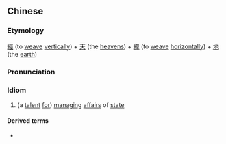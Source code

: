 {{also|经天纬地}}
==Chinese==
{{zh-forms|s=经天纬地}}

===Etymology===
[[經]] (to [[weave]] [[vertically]]) + [[天]] (the [[heavens]]) + [[緯]] (to [[weave]] [[horizontally]]) + [[地]] (the [[earth]])

===Pronunciation===
{{zh-pron
|m=jīngtiānwěidì
|cat=id
}}

===Idiom===
{{zh-idiom}}

# (a [[talent]] [[for]]) [[managing]] [[affairs]] of [[state]]

====Derived terms====
* {{zh-l|經天緯地之才}}